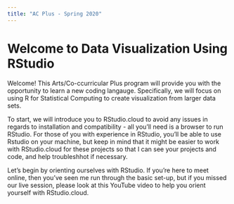 ```yaml
---
title: "AC Plus - Spring 2020"
---
```


# Welcome to Data Visualization Using RStudio

Welcome! This Arts/Co-ccurricular Plus program will provide you with the opportunity to learn a new coding langauge. Specifically, we will focus on using R for Statistical Computing to create visualization from larger data sets. 

To start, we will introduce you to RStudio.cloud to avoid any issues in regards to installation and compatibility - all you'll need is a browser to run RStudio. For those of you with experience in RStudio, you'll be able to use Rstudio on your machine, but keep in mind that it might be easier to work with RStudio.cloud for these projects so that I can see your projects and code, and help troubleshhot if necessary.

Let's begin by orienting ourselves with RStudio. If you're here to meet online, then you've seen me run through the basic set-up, but if you missed our live session, please look at this YouTube video to help you orient yourself with RStudio.cloud. 

